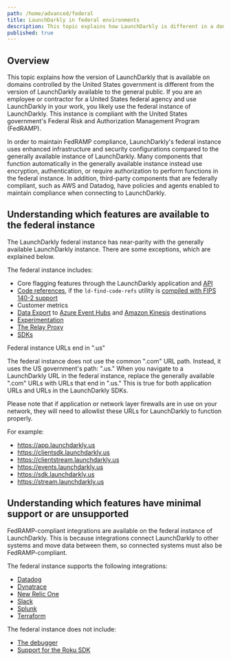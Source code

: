 ```yaml
---
path: /home/advanced/federal
title: LaunchDarkly in federal environments
description: This topic explains how LaunchDarkly is different in a domain controlled by the United States government.
published: true
---
```


## Overview

This topic explains how the version of LaunchDarkly that is available on domains controlled by the United States government is different from the version of LaunchDarkly available to the general public. If you are an employee or contractor for a United States federal agency and use LaunchDarkly in your work, you likely use the federal instance of LaunchDarkly. This instance is compliant with the United States government's Federal Risk and Authorization Management Program (FedRAMP).

In order to maintain FedRAMP compliance, LaunchDarkly's federal instance uses enhanced infrastructure and security configurations compared to the generally available instance of LaunchDarkly. Many components that function automatically in the generally available instance instead use encryption, authentication, or require authorization to perform functions in the federal instance. In addition, third-party components that are federally compliant, such as AWS and Datadog, have policies and agents enabled to maintain compliance when connecting to LaunchDarkly.

## Understanding which features are available to the federal instance

The LaunchDarkly federal instance has near-parity with the generally available LaunchDarkly instance. There are some exceptions, which are explained below.

The federal instance includes:

* Core flagging features through the LaunchDarkly application and [API](https://apidocs.launchdarkly.com)
* [Code references](/home/code/code-references), if the `ld-find-code-refs` utility is [compiled with FIPS 140-2 support](/home/code/code-references/#using-code-references-in-federal-environments)
* Customer metrics
* [Data Export](/home/data-export) to [Azure Event Hubs](/home/data-export/event-hub) and [Amazon Kinesis](/home/data-export/kinesis) destinations
* [Experimentation](/home/experimentation)
* [The Relay Proxy](/home/relay-proxy)
* [SDKs](/sdk)

<Callout intent="info">
<CalloutTitle>Federal instance URLs end in ".us"</CalloutTitle>
<CalloutDescription>

The federal instance does not use the common ".com" URL path. Instead, it uses the US government's path: ".us." When you navigate to a LaunchDarkly URL in the federal instance, replace the generally available ".com" URLs with URLs that end in ".us." This is true for both application URLs and URLs in the LaunchDarkly SDKs.

Please note that if application or network layer firewalls are in use on your network, they will need to allowlist these URLs for LaunchDarkly to function properly.

For example:

* https://app.launchdarkly.us
* https://clientsdk.launchdarkly.us
* https://clientstream.launchdarkly.us
* https://events.launchdarkly.us
* https://sdk.launchdarkly.us
* https://stream.launchdarkly.us

</CalloutDescription>
</Callout>

## Understanding which features have minimal support or are unsupported

FedRAMP-compliant integrations are available on the federal instance of LaunchDarkly. This is because integrations connect LaunchDarkly to other systems and move data between them, so connected systems must also be FedRAMP-compliant.

The federal instance supports the following integrations:

* [Datadog](/integrations/datadog)
* [Dynatrace](/integrations/dynatrace)
* [New Relic One](/integrations/new-relic)
* [Slack](/integrations/slack)
* [Splunk](/integrations/splunk)
* [Terraform](/integrations/terraform)

The federal instance does not include:

* [The debugger](/home/flags/debugger)
* [Support for the Roku SDK](/sdk/client-side/roku)
